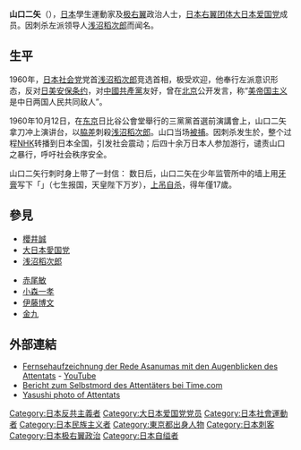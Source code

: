 {{Infobox person
| 姓名     = 山口二矢
| 圖像     = File:Tokyo Stabbing.jpg
| 圖像替代 = 
| 圖像說明 = 正在试图进行第二次捅刺的山口二矢（中，持刀者）
| 出生名   = 
| 出生日期 = {{Birth date|1943|02|22}}
| 出生地點 = {{JPN-EMP}}[[東京府|東京府]][[東京市|東京市]]{{link-ja|下谷區|下谷区}}[[谷中_(台東區)|谷中]]
| 逝世日期 = {{Death date and age|1960|11|02|1943|02|22}}
| 逝世地點 = {{JPN}}[[東京都|東京都]][[練馬區|練馬區]]東京少年鑑別所東寮2階2號室
| 國籍     = {{JPN}}
| 死因     = 上吊自殺
| 政黨     =[[大日本愛國黨|大日本愛國黨]]
| 職業     = 右翼活動家
| 父母 = 山口晉平（父）
| 知名原因 = 刺殺[[淺沼稻次郎|淺沼稻次郎]]
| 刑事起訴 = 殺人罪
| module = 
{{japanese|japanese=山口 二矢|kana=やまぐち おとや|romaji=Yamaguchi Otoya}}}}
'''山口二矢'''（{{bd|1943年|2月22日|1960年|11月2日}}），[[日本|日本]]學生運動家及[[極右派|极右翼]]政治人士，[[日本右翼团体|日本右翼团体]][[大日本爱国党|大日本爱国党]]成员。因刺杀左派领导人[[浅沼稻次郎|浅沼稻次郎]]而闻名。

==生平==
1960年，[[日本社会党|日本社会党]]党首[[浅沼稻次郎|浅沼稻次郎]]竞选首相，极受欢迎，他奉行左派意识形态，反对[[日美安保条约|日美安保条约]]，对[[中国共产党|中國共產黨]]友好，曾在[[北京|北京]]公开发言，称“[[美帝国主义|美帝国主义]]是中日两国人民共同敌人”。

1960年10月12日，在[[东京|东京]]日比谷公會堂舉行的三黨黨首選前演講會上，山口二矢拿刀冲上演讲台，以[[脇差|脇差]]刺殺[[淺沼稻次郎|浅沼稻次郎]]。山口当场[[被捕|被捕]]。因刺杀发生於{{link-ja|日比谷公會堂|日比谷公会堂}}，整个过程[[NHK|NHK]]转播到日本全国，引发社会震动；后四十余万日本人参加游行，谴责山口之暴行，呼吁社会秩序安全。

山口二矢行刺时身上带了一封信：
{{quotation|{{lang|ja|汝、浅沼稲次郎は日本赤化をはかっている。自分は、汝個人に恨みはないが、社会党の指導的立場にいる者としての責任と、訪中に際しての暴言と、国会乱入の直接のせん動者としての責任からして、汝を許しておくことはできない。ここに於て我、汝に対し天誅を下す。 皇紀二千六百二十年十月十二日  山口二矢。}}

（中文翻译：你，浅沼稻次郎，企图赤化日本。我和你没有私仇，但你作为社会党的领导者，访问中国时发表恶语，以及在议会中的暴行，让我无法忍受。我要替天行道消灭你。皇紀二千六百二十年十月十二日  山口二矢）}}
数日后，山口二矢在少年监管所中的墙上用[[牙膏|牙膏]]写下「{{lang|ja|七生報国　天皇陛下万才}}」（七生报国，天皇陛下万岁），[[上吊自杀|上吊自杀]]，得年僅17歲。

== 參見 ==
{{Col-begin}}
{{Col-2}}
* [[櫻井誠|櫻井誠]]
* [[大日本愛国党|大日本愛国党]]
* [[浅沼稻次郎|浅沼稻次郎]]
{{Col-2}}
* [[赤尾敏|赤尾敏]]
* [[小森一孝|小森一孝]]
* [[伊藤博文|伊藤博文]]
* [[金九|金九]]
{{Col-end}}

== 外部連結 ==
{{wikiquote}}
* [http://www.youtube.com/watch?v=D4KROpdUkrM Fernsehaufzeichnung der Rede Asanumas mit den Augenblicken des Attentats] {{Wayback|url=http://www.youtube.com/watch?v=D4KROpdUkrM |date=20130114033543 }} - [[YouTube|YouTube]] {{en}}
* [https://web.archive.org/web/20070518055439/http://jcgi.pathfinder.com/time/magazine/article/0,9171,711952,00.html Bericht zum Selbstmord des Attentäters bei Time.com] {{en}}
* [http://www.archive.worldpressphoto.org/search/layout/result/indeling/detailwpp/form/wpp/q/ishoofdafbeelding/true/trefwoord/year/1960 Yasushi photo of Attentats] {{Wayback|url=http://www.archive.worldpressphoto.org/search/layout/result/indeling/detailwpp/form/wpp/q/ishoofdafbeelding/true/trefwoord/year/1960 |date=20150506085444 }} {{en}}

{{日本右翼团体}}
{{Authority control}}

{{DEFAULTSORT:Yamaguchi Otoya}}
[[Category:日本反共主義者|Category:日本反共主義者]]
[[Category:大日本爱国党党员|Category:大日本爱国党党员]]
[[Category:日本社會運動者|Category:日本社會運動者]]
[[Category:日本民族主义者|Category:日本民族主义者]]
[[Category:東京都出身人物|Category:東京都出身人物]]
[[Category:日本刺客|Category:日本刺客]]
[[Category:日本极右翼政治|Category:日本极右翼政治]]
[[Category:日本自缢者|Category:日本自缢者]]